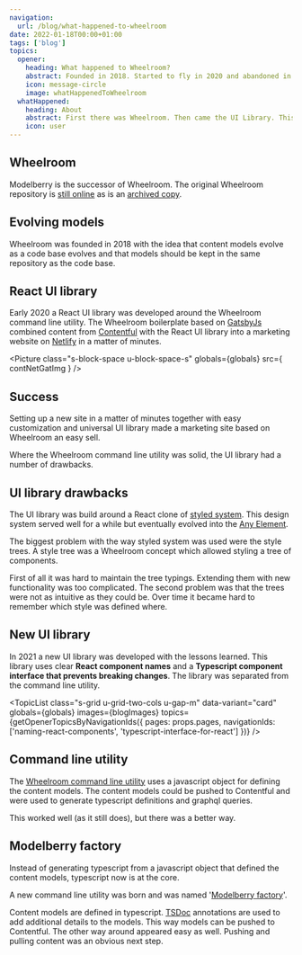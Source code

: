 ```yaml
---
navigation:
  url: /blog/what-happened-to-wheelroom
date: 2022-01-18T00:00+01:00
tags: ['blog']
topics:
  opener:
    heading: What happened to Wheelroom?
    abstract: Founded in 2018. Started to fly in 2020 and abandoned in 2021. What happened?
    icon: message-circle
    image: whatHappenedToWheelroom
  whatHappened:
    heading: About
    abstract: First there was Wheelroom. Then came the UI Library. This evolved into the Modelberry factory as we know it.
    icon: user
---
```


## Wheelroom

Modelberry is the successor of Wheelroom. The original Wheelroom repository is
[still online](https://github.com/wheelroom/wheelroom) as is an [archived
copy](https://github.com/jaccomeijer/wheelroom).

## Evolving models

Wheelroom was founded in 2018 with the idea that content models evolve as a code
base evolves and that models should be kept in the same repository as the code
base.

## React UI library

Early 2020 a React UI library was developed around the Wheelroom command line
utility. The Wheelroom boilerplate based on [GatsbyJs](https://www.gatsbyjs.com)
combined content from [Contentful](https://www.contentful.com) with the React UI
library into a marketing website on [Netlify](https://www.netlify.com) in a
matter of minutes.

<Picture
  class="s-block-space u-block-space-s"
  globals={globals}
  src={ contNetGatImg }
/>

## Success

Setting up a new site in a matter of minutes together with easy customization
and universal UI library made a marketing site based on Wheelroom an easy sell.

Where the Wheelroom command line utility was solid, the UI library had a number
of drawbacks.

## UI library drawbacks

The UI library was build around a React clone of [styled
system](https://styled-system.com). This design system served well for a while
but eventually evolved into the [Any
Element](https://github.com/modelberry/sites/blob/main/packages/any-element/README.md).

The biggest problem with the way styled system was used were the style trees. A
style tree was a Wheelroom concept which allowed styling a tree of components.

First of all it was hard to maintain the tree typings. Extending them with new
functionality was too complicated. The second problem was that the trees were
not as intuitive as they could be. Over time it became hard to remember which
style was defined where.

## New UI library

In 2021 a new UI library was developed with the lessons learned. This library
uses clear **React component names** and a **Typescript component interface that
prevents breaking changes**. The library was separated from the command line
utility.

<TopicList
  class="s-grid u-grid-two-cols u-gap-m"
  data-variant="card"
  globals={globals}
  images={blogImages}
  topics={getOpenerTopicsByNavigationIds({ pages: props.pages, navigationIds: ['naming-react-components', 'typescript-interface-for-react'] })}
/>

## Command line utility

The [Wheelroom command line utility](https://github.com/jaccomeijer/wheelroom)
uses a javascript object for defining the content models. The content models
could be pushed to Contentful and were used to generate typescript definitions
and graphql queries.

This worked well (as it still does), but there was a better way.

## Modelberry factory

Instead of generating typescript from a javascript object that defined the
content models, typescript now is at the core.

A new command line utility was born and was named '[Modelberry
factory](https://www.npmjs.com/package/@modelberry/mbfactory)'.

Content models are defined in typescript. [TSDoc](https://tsdoc.org) annotations
are used to add additional details to the models. This way models can be pushed
to Contentful. The other way around appeared easy as well. Pushing and pulling
content was an obvious next step.
